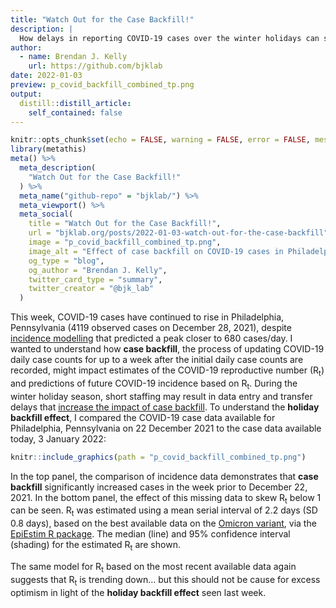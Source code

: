 ```yaml
---
title: "Watch Out for the Case Backfill!"
description: |
  How delays in reporting COVID-19 cases over the winter holidays can skew predictions.
author:
  - name: Brendan J. Kelly
    url: https://github.com/bjklab
date: 2022-01-03
preview: p_covid_backfill_combined_tp.png
output:
  distill::distill_article:
    self_contained: false
---
```



```r

knitr::opts_chunk$set(echo = FALSE, warning = FALSE, error = FALSE, message = FALSE)
library(metathis)
meta() %>%
  meta_description(
    "Watch Out for the Case Backfill!"
  ) %>% 
  meta_name("github-repo" = "bjklab/") %>% 
  meta_viewport() %>% 
  meta_social(
    title = "Watch Out for the Case Backfill!",
    url = "bjklab.org/posts/2022-01-03-watch-out-for-the-case-backfill",
    image = "p_covid_backfill_combined_tp.png",
    image_alt = "Effect of case backfill on COVID-19 cases in Philadelphia, Pennsylvania.",
    og_type = "blog",
    og_author = "Brendan J. Kelly",
    twitter_card_type = "summary",
    twitter_creator = "@bjk_lab"
  )

```

  
This week, COVID-19 cases have continued to rise in Philadelphia, Pennsylvania (4119 observed cases on December 28, 2021), despite <a href="https://policylab.chop.edu/covid-lab-mapping-covid-19-your-community">incidence modelling</a> that predicted a peak closer to 680 cases/day. I wanted to understand how <b>case backfill</b>, the process of updating COVID-19 daily case counts for up to a week after the initial daily case counts are recorded, might impact estimates of the COVID-19 reproductive number (R<sub>t</sub>) and predictions of future COVID-19 incidence based on R<sub>t</sub>. During the winter holiday season, short staffing may result in data entry and transfer delays that <a href="https://www.nytimes.com/interactive/2021/11/22/us/covid-data-holiday-averages.html">increase the impact of case backfill</a>. To understand the <b>holiday backfill effect</b>, I compared the COVID-19 case data available for Philadelphia, Pennsylvania on 22 December 2021 to the case data available today, 3 January 2022:  
  
```r

knitr::include_graphics(path = "p_covid_backfill_combined_tp.png")

```
  
In the top panel, the comparison of incidence data demonstrates that <b>case backfill</b> significantly increased cases in the week prior to December 22, 2021. In the bottom panel, the effect of this missing data to skew R<sub>t</sub> below 1 can be seen. R<sub>t</sub> was estimated using a mean serial interval of 2.2 days (SD 0.8 days), based on the best available data on the <a href="https://www.medrxiv.org/content/10.1101/2021.12.25.21268301v1">Omicron variant</a>, via the <a href="">EpiEstim R package</a>. The median (line) and 95% confidence interval (shading) for the estimated R<sub>t</sub> are shown.  
  
The same model for R<sub>t</sub> based on the most recent available data again suggests that R<sub>t</sub> is trending down... but this should not be cause for excess optimism in light of the <b>holiday backfill effect</b> seen last week.     
  
  

